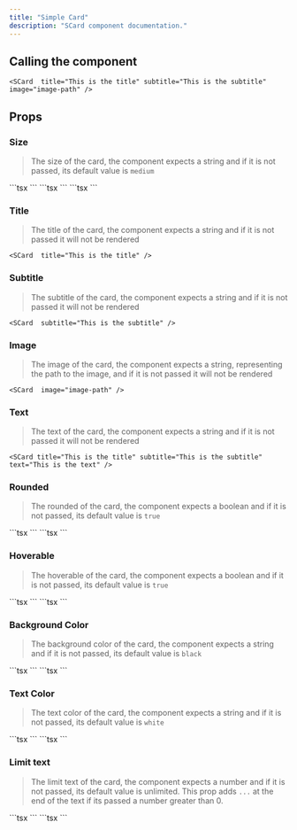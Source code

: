 ```yaml
---
title: "Simple Card"
description: "SCard component documentation."
---
```



## Calling the component

```tsx
<SCard  title="This is the title" subtitle="This is the subtitle" image="image-path" />
```
<SCard title="This is the title" subtitle="This is the subtitle" image="../_astro/blue-drag.png" />

## Props

### Size
> The size of the card, the component expects a string and if it is not passed, its default value is ```medium```

<Tabs>
    <TabItem label="Small">
        ```tsx
        <SCard title="This is the title" subtitle="This is the subtitle"  size="small" text="This is the text" />
        ```
        <SCard title="This is the title" subtitle="This is the subtitle"  size="small" text="This is the text"  />
    </TabItem>
    <TabItem label="Medium">
        ```tsx
        <SCard title="This is the title" subtitle="This is the subtitle"  size="medium" text="This is the text" />
        ```
        <SCard title="This is the title" subtitle="This is the subtitle"  size="medium" text="This is the text"  />
    </TabItem>
    <TabItem label="Large">
        ```tsx
        <SCard title="This is the title" subtitle="This is the subtitle"  size="large" text="This is the text" />
        ```
        <SCard title="This is the title" subtitle="This is the subtitle"  size="large" text="This is the text" />
    </TabItem>
</Tabs>


### Title
> The title of the card, the component expects a string and if it is not passed it will not be rendered

```tsx
<SCard  title="This is the title" />
```
<SCard title="This is the title" />

### Subtitle
> The subtitle of the card, the component expects a string and if it is not passed it will not be rendered

```tsx
<SCard  subtitle="This is the subtitle" />
```
<SCard subtitle="This is the subtitle" />

### Image
> The image of the card, the component expects a string, representing the path to the image, and if it is not passed it will not be rendered

```tsx
<SCard  image="image-path" />
```
<SCard image="../../src/assets/blue-drag.png" />

### Text
> The text of the card, the component expects a string and if it is not passed it will not be rendered

```tsx
<SCard title="This is the title" subtitle="This is the subtitle"  text="This is the text" />
```
<SCard title="This is the title" subtitle="This is the subtitle"  text="This is the text" />

### Rounded
> The rounded of the card, the component expects a boolean and if it is not passed, its default value is ```true```

<Tabs>
    <TabItem label="Rounded">
        ```tsx
        <SCard title="This is the title" subtitle="This is the subtitle"  rounded={true} />
        ```
        <SCard title="This is the title" subtitle="This is the subtitle"  rounded={true} />
    </TabItem>
    <TabItem label="Not Rounded">
        ```tsx
        <SCard title="This is the title" subtitle="This is the subtitle"  rounded={false} />
        ```
        <SCard title="This is the title" subtitle="This is the subtitle"  rounded={false} />
    </TabItem>
</Tabs>

### Hoverable
> The hoverable of the card, the component expects a boolean and if it is not passed, its default value is ```true```

<Tabs>
    <TabItem label="Hoverable">
        ```tsx
        <SCard title="This  card is hoverablee" subtitle="This card is hoverable"  hoverable={true} />
        ```
        <SCard title="This card is hoverable" subtitle="This card is hoverable"  hoverable={true} />
    </TabItem>
    <TabItem label="Not Hoverable">
        ```tsx
        <SCard title="This card isn't hoverable" subtitle="This card isn't hoverable"  hoverable={false} />
        ```
        <SCard title="This card isn't hoverable" subtitle="This card isn't hoverable"  hoverable={false} />
    </TabItem>
</Tabs>

### Background Color
> The background color of the card, the component expects a string and if it is not passed, its default value is ```black```

<Tabs>
    <TabItem label="Black">
        ```tsx
        <SCard title="This is the title" subtitle="This is the subtitle"  backgroundColor="black" />
        ```
        <SCard title="This is the title" subtitle="This is the subtitle"  backgroundColor="black" />
    </TabItem>
    <TabItem label="Blue">
        ```tsx
        <SCard title="This is the title" subtitle="This is the subtitle"  backgroundColor="blue" />
        ```
        <SCard title="This is the title" subtitle="This is the subtitle"  backgroundColor="blue" />
    </TabItem>
</Tabs>

### Text Color
> The text color of the card, the component expects a string and if it is not passed, its default value is ```white```

<Tabs>
    <TabItem label="White">
        ```tsx
        <SCard text="This text is white" textColor="white" />
        ```
        <SCard text="This text is white" textColor="white" />
    </TabItem>
    <TabItem label="Red">
        ```tsx
        <SCard text="This text is red" textColor="red" />
        ```
        <SCard text="This text is red" textColor="red" />
    </TabItem>
</Tabs>

### Limit text
> The limit text of the card, the component expects a number and if it is not passed, its default value is unlimited. This prop adds ```...``` at the end of the text if its passed a number greater than 0.

<Tabs>
    <TabItem label="Unlimited">
        ```tsx
        <SCard text="This text is unlimited" limitText={0} />
        ```
        <SCard text="This text is unlimited" limitText={0} />
    </TabItem>
    <TabItem label="Limited">
        ```tsx
        <SCard text="This text is limited" limitText={10} />
        ```
        <SCard text="This text is limited" limitText={10} />
    </TabItem>
</Tabs>